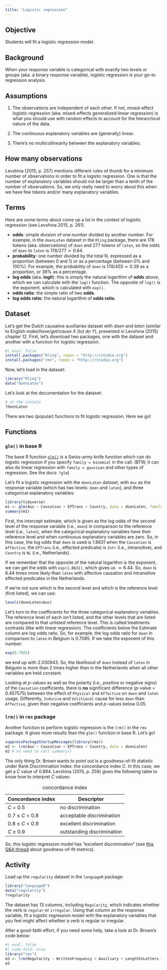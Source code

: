 ```yaml
---
title: "Logistic regression"
---
```


## Objective

Students will fit a logistic regression model.

## Background

When your response variable is categorical with exactly two levels or groups (aka. a binary response variable), logistic regression is your go-to regression analysis.

## Assumptions

1.  The observations are independent of each other. If not, mixed-effect logistic regression (aka. mixed-effects generalized linear regression) is what you should use with random effects to account for the hierarchical nature of the data.

2.  The continuous explanatory variables are (generally) linear.

3.  There's no multicollinearity between the explanatory variables.

## How many observations

Levshina (2015, p. 257) mentions different rules of thumb for a minimum number of observations in order to fit a logistic regression. One is that the number of explanatory variables should not be larger than a tenth of the number of observations. So, we only really need to worry about this when we have few tokens and/or many explanatory variables.

## Terms

Here are some terms about come up a lot in the context of logistic regression (see Levshina 2015, p. 261).

-   **odds**: simple division of one number divided by another number. For example, in the `doenLaten` dataset in the `Rling` package, there are 178 tokens (aka. observations) of `doen` and 277 tokens of `laten`, so the odds of `doen` to `laten` is $178/277≃0.64$.
-   **probability**: one number divided by the total N, expressed as a proportion (between 0 and 1) or as a percentage (between 0% and 100%). For example, the probability of `doen` is $178/455≃0.39$ as a proportion, or $39\%$ as a percentage.
-   **log odds** (aka. **logit**): this is simply the natural logarithm of **odds** above, which we can calculate with the `log()` function. The opposite of `log()` is the exponent, which is calculated with `exp()`.
-   **odds ratio**: the simple ratio of two **odds**.
-   **log odds ratio**: the natural logarithm of **odds ratio**.

## Dataset

Let's get the Dutch causative auxiliaries dataset with *doen* and *laten* (similar to English *make/have/get/cause X (to) do Y*), presented in Levshina (2015) chapter 12. First, let's download two packages, one with the dataset and another with a function for logistic regression.

```r
#| eval: false
install.packages("Rling", repos = "http://rstudio.org")
install.packages("rms", repos = "http://rstudio.org")
```

Now, let's load in the dataset:

```r
library("Rling")
data("doenLaten")
```

Let's look at the documentation for the dataset:

```r
# at the console
?doenLaten
```

There are two (popular) functions to fit logistic regression. Here we go!

## Functions

### `glm()` in base R

The base R function [`glm()`](https://www.rdocumentation.org/packages/stats/versions/3.6.2/topics/glm) is a Swiss-army knife function which can do logistic regression if you specify `family = binomial` in the call. (BTW, It can also do linear regression with `family = gaussian` and other types of regression. See the docs: `?glm`)

Let's fit a logistic regression with the `doenLaten` dataset, with `Aux` as the response variable (which has two levels: `doen` and `laten`), and three categorical explanatory variables:

```r
library(tidyverse)
m1 <- glm(Aux ~ Causation + EPTrans + Country, data = doenLaten, family = binomial)
summary(m1)
```

First, the intercept estimate, which is given as the log odds of the second level of the response variable (i.e., `doen`) in comparison to the reference level (i.e., `laten`), when the categorical explanatory variables have their reference level and when continuous explanatory variables are zero. So, in this case, the log odds that `doen` is used is $1.8631$ when the `Causation` is `Affective`, the `EPTrans` (i.e., effected predicate) is `Intr` (i.e., intransitive), and `Country` is `NL` (i.e., Netherlands).

If we remember that the opposite of the natural logarithm is the exponent, we can get the odds with `exp(1.8631)`, which gives us $≃6.44$. So, `doen` is 6.44 times more likely than `laten` with affective causation and intransitive effected predicates in the Netherlands.

If we're not sure which is the second level and which is the reference level (first listed), we can use:

```r
levels(doenLaten$Aux)
```

Let's turn to the coefficients for the three categorical explanatory variables. The reference level of each isn't listed, and the other levels that are listed are compared to that unlisted reference level. This is called treatments contrasts (like with linear regression). The coefficients below the Estimate column are log odds ratio. So, for example, the log odds ratio for `doen` in comparison to `laten` in Belgium is $0.7085$. If we take the exponent of this number:

```r
exp(0.7085)
```

we end up with $2.030943$. So, the likelihood of `doen` instead of `laten` in Belguim is more than 2 times higher than in the Netherlands when all other variables are held constant.

Looking at *p*-values as well as the polarity (i.e., positive or negative signs) of the `Causation` coefficients, there is **no** significant difference (*p*-value = 0.457575) between the effect of `Physical` and `Affective` on `doen` and `laten` usage. Differently, `Inducive` and `Volitional` cause for less `doen` than `Affective`, given their negative coefficients and *p*-values below 0.05.

### `lrm()` in `rms` package

Another function to perform logistic regression is the `lrm()` in the `rms` package. It gives more results than the `glm()` function in base R. Let's go!

```r
suppressPackageStartupMessages(library(rms))
m2 <- lrm(Aux ~ Causation + EPTrans + Country, data = doenLaten)
m2 # no need to call summary()
```

The only thing Dr. Brown wants to point out is a goodness-of-fit statistic under Rank Discrimination Index: the concordance index *C*. In this case, we get a *C* value of $0.894$. Levshina (2015, p. 259) gives the following table to know how to interpret *C* values:

| Concordance index | Descriptor                 |
|-------------------|----------------------------|
| *C* = 0.5         | no discrimination          |
| 0.7 ≤ *C* \< 0.8  | acceptable discrimination  |
| 0.8 ≤ *C* \< 0.9  | excellent discrimination   |
| *C* ≥ 0.9         | outstanding discrimination |

: concordance index

So, this logistic regression model has "excellent discrimination" (see [this Q&A thread](https://stats.stackexchange.com/a/215627) about goodness-of-fit metrics).

## Activity

Load up the `regularity` dataset in the `languageR` package:

```r
library("languageR")
data("regularity")
?regularity
```

The dataset has 13 columns, including `Regularity`, which indicates whether the verb is `regular` or `irregular`. Using that column as the response variable, fit a logistic regression model with the explanatory variables that you feel might affect whether a verb is regular or irregular.

After a good-faith effort, if you need some help, take a look at Dr. Brown's code below:

```r
#| eval: false
#| code-fold: true
library("rms")
m3 <- lrm(Regularity ~ WrittenFrequency + Auxiliary + LengthInLetters + FamilySize, data = regularity)
m3
```
